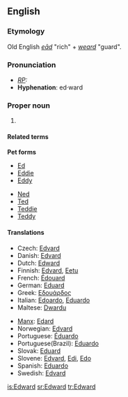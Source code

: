 ==English==
{{wikipedia}}

===Etymology===
Old English ''[[ead|eād]]'' "rich" + ''[[weard]]'' "guard".

===Pronunciation===
* ''[[RP]]:'' {{IPA|/'edwəd/}}
* '''Hyphenation''': ed&middot;ward

===Proper noun===
{{en-proper noun}}

# {{given name|male}}

====Related terms====
'''Pet forms'''
{{top2}}
* [[Ed]]
* [[Eddie]]
* [[Eddy]]
{{mid2}}
* [[Ned]]
* [[Ted]]
* [[Teddie]]
* [[Teddy]]
{{bottom2}}

====Translations====
{{trans-top|male given name}}<!-- origin? -->
* Czech: [[Edvard]] {{m}}
* Danish: [[Edvard]]
* Dutch: [[#Dutch|Edward]]
* Finnish: [[Edvard]], [[Eetu]]
* French: [[Édouard]]
* German: [[Eduard]]
* Greek: [[Εδουάρδος]]
* Italian: [[Edoardo]], [[Eduardo]]
* Maltese: [[Dwardu]]
{{trans-mid}}
* [[Manx]]: [[Edard]]
* Norwegian: [[Edvard]]
* Portuguese: [[Éduardo]]
* Portuguese(Brazil): [[Eduardo]]
* Slovak: [[Eduard#Slovak|Eduard]]
* Slovene: [[Edvard]], [[Edi]], [[Edo]]
* Spanish: [[Eduardo]]
* Swedish: [[Edvard]]
{{trans-bottom}}

[[is:Edward]]
[[sr:Edward]]
[[tr:Edward]]